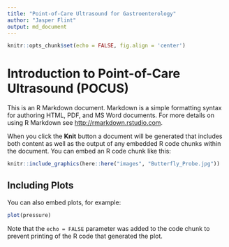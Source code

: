 ```yaml
---
title: "Point-of-Care Ultrasound for Gastroenterology"
author: "Jasper Flint"
output: md_document
---
```


```r
knitr::opts_chunk$set(echo = FALSE, fig.align = 'center')
```

# Introduction to Point-of-Care Ultrasound (POCUS)

This is an R Markdown document. Markdown is a simple formatting syntax for authoring HTML, PDF, and MS Word documents. For more details on using R Markdown see <http://rmarkdown.rstudio.com>.

When you click the **Knit** button a document will be generated that includes both content as well as the output of any embedded R code chunks within the document. You can embed an R code chunk like this:

```r
knitr::include_graphics(here::here("images", "Butterfly_Probe.jpg"))
```

## Including Plots

You can also embed plots, for example:

```r
plot(pressure)
```

Note that the `echo = FALSE` parameter was added to the code chunk to prevent printing of the R code that generated the plot.
